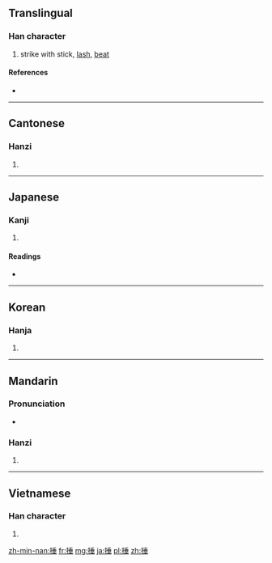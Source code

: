 {{also|搥}}
==Translingual==

===Han character===
{{Han char|rn=64|rad=手|as=08|sn=11|four=5201<sub>4</sub>|canj=手竹十一 (QHJM)}}

# strike with stick, [[lash]], [[beat]]

====References====
* {{Han ref|kx=0435.230|dkj=12215|dj=0785.070|hdz=31897.130|uh=6376|ud=25462|bh=B4A8|bd=46248}}

----

==Cantonese==

===Hanzi===
{{yue-hanzi|jyut=|y=cheui4}}

# {{defn|lang=yue|sort=手08}}

----

==Japanese==

===Kanji===
{{ja-kanji|grade=|rs=手08}}

# {{defn|lang=ja|sort=手08}}

====Readings====
* {{ja-readings|on=スイ (sui), タ (ta)|kun=[[むちうつ]] (muchiutsu), [[うつ]] (utsu), [[つく]] (tsuku)}}

----

==Korean==

===Hanja===
{{ko-hanja|hangeul=추|eumhun=|rv=chu|mr=ch'u|y=chwu}}

# {{defn|lang=ko|sort=手08}}

----

==Mandarin==

===Pronunciation===
* {{audio|Zh-chuí.ogg|Audio}}

===Hanzi===
{{cmn-hanzi|pin=[[chuí]] ([[chui2]]), [[qiè]] ([[qie4]])|wg=ch'ui<sup>2</sup>, ch'ieh<sup>4</sup>}}
{{defn|lang=cmn|sort=手08}}

# {{defn|lang=cmn}}

----

==Vietnamese==

===Han character===
{{vi-hantu|[[chúy]], [[chúi]], [[chuỳ]], [[dồi]], [[thuỳ]], [[truỳ]]|rs=手08}}

# {{defn|lang=vi|sort=手08}}

[[zh-min-nan:捶]]
[[fr:捶]]
[[mg:捶]]
[[ja:捶]]
[[pl:捶]]
[[zh:捶]]